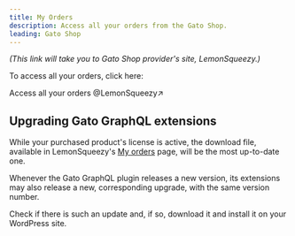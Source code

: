 ```yaml
---
title: My Orders
description: Access all your orders from the Gato Shop.
leading: Gato Shop
---
```


_(This link will take you to Gato Shop provider's site, LemonSqueezy.)_

To access all your orders, click here:

<div className="flex justify-center">

<Link className="not-prose btn text-slate-900 bg-gradient-to-r from-white/80 via-white to-white/80 hover:bg-white transition duration-150 ease-in-out group mb-4" href="https://app.lemonsqueezy.com/my-orders" target="_blank">

Access all your orders @LemonSqueezy&#x2197;

</Link>

</div>

## Upgrading Gato GraphQL extensions

While your purchased product's license is active, the download file, available in LemonSqueezy's <a href="https://app.lemonsqueezy.com/my-orders" target="_blank">My orders</a> page, will be the most up-to-date one.

Whenever the Gato GraphQL plugin releases a new version, its extensions may also release a new, corresponding upgrade, with the same version number.

Check if there is such an update and, if so, download it and install it on your WordPress site.

